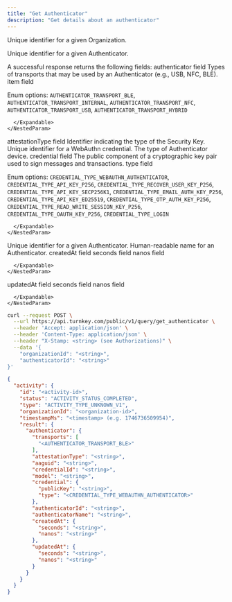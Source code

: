 ```yaml
---
title: "Get Authenticator"
description: "Get details about an authenticator"
---
```



<EndpointPath type="query" path="get_authenticator" />

<Authorizations />

<H3Bordered text="Body" />

<ParamField body="organizationId" type="string" required={true}>

Unique identifier for a given Organization.
</ParamField>

<ParamField body="authenticatorId" type="string" required={true}>

Unique identifier for a given Authenticator.
</ParamField>


<H3Bordered text="Response" />
A successful response returns the following fields:

<ResponseField name="authenticator" type="object" required={true}>
  authenticator field
  <Expandable title="authenticator details">
    <NestedParam parentKey="authenticator" childKey="transports" type="array" required={true}>
      Types of transports that may be used by an Authenticator (e.g., USB, NFC, BLE).
      <Expandable title="transports details">
        <NestedParam parentKey="authenticator.transports" childKey="item" type="enum" required={true}>
item field
  
Enum options: `AUTHENTICATOR_TRANSPORT_BLE`, `AUTHENTICATOR_TRANSPORT_INTERNAL`, `AUTHENTICATOR_TRANSPORT_NFC`, `AUTHENTICATOR_TRANSPORT_USB`, `AUTHENTICATOR_TRANSPORT_HYBRID`

</NestedParam>

      </Expandable>
    </NestedParam>
<NestedParam parentKey="authenticator" childKey="attestationType" type="string" required={true}>
attestationType field
</NestedParam>
<NestedParam parentKey="authenticator" childKey="aaguid" type="string" required={true}>
Identifier indicating the type of the Security Key.
</NestedParam>
<NestedParam parentKey="authenticator" childKey="credentialId" type="string" required={true}>
Unique identifier for a WebAuthn credential.
</NestedParam>
<NestedParam parentKey="authenticator" childKey="model" type="string" required={true}>
The type of Authenticator device.
</NestedParam>
<NestedParam parentKey="authenticator" childKey="credential" type="object" required={true}>
      credential field
      <Expandable title="credential details">
        <NestedParam parentKey="authenticator.credential" childKey="publicKey" type="string" required={true}>
The public component of a cryptographic key pair used to sign messages and transactions.
</NestedParam>
<NestedParam parentKey="authenticator.credential" childKey="type" type="enum" required={true}>
type field
  
Enum options: `CREDENTIAL_TYPE_WEBAUTHN_AUTHENTICATOR`, `CREDENTIAL_TYPE_API_KEY_P256`, `CREDENTIAL_TYPE_RECOVER_USER_KEY_P256`, `CREDENTIAL_TYPE_API_KEY_SECP256K1`, `CREDENTIAL_TYPE_EMAIL_AUTH_KEY_P256`, `CREDENTIAL_TYPE_API_KEY_ED25519`, `CREDENTIAL_TYPE_OTP_AUTH_KEY_P256`, `CREDENTIAL_TYPE_READ_WRITE_SESSION_KEY_P256`, `CREDENTIAL_TYPE_OAUTH_KEY_P256`, `CREDENTIAL_TYPE_LOGIN`

</NestedParam>

      </Expandable>
    </NestedParam>
<NestedParam parentKey="authenticator" childKey="authenticatorId" type="string" required={true}>
Unique identifier for a given Authenticator.
</NestedParam>
<NestedParam parentKey="authenticator" childKey="authenticatorName" type="string" required={true}>
Human-readable name for an Authenticator.
</NestedParam>
<NestedParam parentKey="authenticator" childKey="createdAt" type="object" required={true}>
      createdAt field
      <Expandable title="createdAt details">
        <NestedParam parentKey="authenticator.createdAt" childKey="seconds" type="string" required={true}>
seconds field
</NestedParam>
<NestedParam parentKey="authenticator.createdAt" childKey="nanos" type="string" required={true}>
nanos field
</NestedParam>

      </Expandable>
    </NestedParam>
<NestedParam parentKey="authenticator" childKey="updatedAt" type="object" required={true}>
      updatedAt field
      <Expandable title="updatedAt details">
        <NestedParam parentKey="authenticator.updatedAt" childKey="seconds" type="string" required={true}>
seconds field
</NestedParam>
<NestedParam parentKey="authenticator.updatedAt" childKey="nanos" type="string" required={true}>
nanos field
</NestedParam>

      </Expandable>
    </NestedParam>

  </Expandable>
</ResponseField>

<RequestExample>

```bash cURL
curl --request POST \
  --url https://api.turnkey.com/public/v1/query/get_authenticator \
  --header 'Accept: application/json' \
  --header 'Content-Type: application/json' \
  --header "X-Stamp: <string> (see Authorizations)" \
  --data '{
    "organizationId": "<string>",
    "authenticatorId": "<string>"
}'
```

</RequestExample>

<ResponseExample>

```json 200
{
  "activity": {
    "id": "<activity-id>",
    "status": "ACTIVITY_STATUS_COMPLETED",
    "type": "ACTIVITY_TYPE_UNKNOWN_V1",
    "organizationId": "<organization-id>",
    "timestampMs": "<timestamp> (e.g. 1746736509954)",
    "result": {
      "authenticator": {
        "transports": [
          "<AUTHENTICATOR_TRANSPORT_BLE>"
        ],
        "attestationType": "<string>",
        "aaguid": "<string>",
        "credentialId": "<string>",
        "model": "<string>",
        "credential": {
          "publicKey": "<string>",
          "type": "<CREDENTIAL_TYPE_WEBAUTHN_AUTHENTICATOR>"
        },
        "authenticatorId": "<string>",
        "authenticatorName": "<string>",
        "createdAt": {
          "seconds": "<string>",
          "nanos": "<string>"
        },
        "updatedAt": {
          "seconds": "<string>",
          "nanos": "<string>"
        }
      }
    }
  }
}
```

</ResponseExample>
